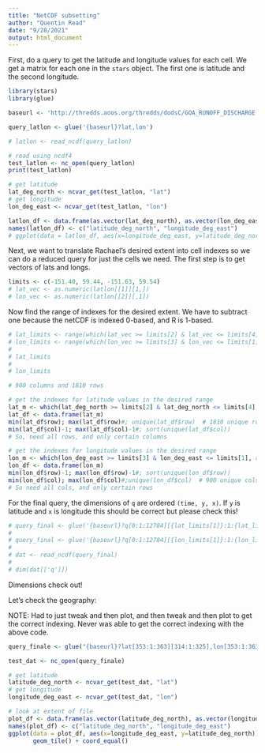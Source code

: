 ```yaml
---
title: "NetCDF subsetting"
author: "Quentin Read"
date: "9/28/2021"
output: html_document
---
```


First, do a query to get the latitude and longitude values for each cell. We get a matrix for each one in the `stars` object. The first one is latitude and the second longitude.

```r
library(stars)
library(glue)

baseurl <- 'http://thredds.aoos.org/thredds/dodsC/GOA_RUNOFF_DISCHARGE.ncml'

query_latlon <- glue('{baseurl}?lat,lon')

# latlon <- read_ncdf(query_latlon)
```

```r
# read using ncdf4
test_latlon <- nc_open(query_latlon)
print(test_latlon)

# get latitude
lat_deg_north <- ncvar_get(test_latlon, "lat")
# get longitude
lon_deg_east <- ncvar_get(test_latlon, "lon")

latlon_df <- data.frame(as.vector(lat_deg_north), as.vector(lon_deg_east))
names(latlon_df) <- c("latitude_deg_north", "longitude_deg_east")
# ggplot(data = latlon_df, aes(x=longitude_deg_east, y=latitude_deg_north)) + geom_tile() + coord_equal()


```

Next, we want to translate Rachael's desired extent into cell indexes so we can do a reduced query for just the cells we need. The first step is to get vectors of lats and longs.

```r
limits <- c(-151.40, 59.44, -151.63, 59.54)
# lat_vec <- as.numeric(latlon[[1]][1,])
# lon_vec <- as.numeric(latlon[[2]][,1])
```

Now find the range of indexes for the desired extent. We have to subtract one because the netCDF is indexed 0-based, and R is 1-based.

```r
# lat_limits <- range(which(lat_vec >= limits[2] & lat_vec <= limits[4])) - 1
# lon_limits <- range(which(lon_vec >= limits[3] & lon_vec <= limits[1])) - 1
# 
# lat_limits
# 
# lon_limits
```

```r
# 900 columns and 1810 rows

# get the indexes for latitude values in the desired range
lat_m <- which(lat_deg_north >= limits[2] & lat_deg_north <= limits[4], arr.ind=TRUE)
lat_df <- data.frame(lat_m)
min(lat_df$row); max(lat_df$row)#; unique(lat_df$row)  # 1810 unique rows
min(lat_df$col)-1; max(lat_df$col)-1#; sort(unique(lat_df$col)) 
# So, need all rows, and only certain columns

# get the indexes for longitude values in the desired range
lon_m <- which(lon_deg_east >= limits[3] & lon_deg_east <= limits[1], arr.ind=TRUE)
lon_df <- data.frame(lon_m)
min(lon_df$row)-1; max(lon_df$row)-1#; sort(unique(lon_df$row))
min(lon_df$col); max(lon_df$col)#;unique(lon_df$col)  # 900 unique cols
# So need all cols, and only certain rows

```

For the final query, the dimensions of `q` are ordered `(time, y, x)`. If `y` is latitude and `x` is longitude this should be correct but please check this!

```r
# query_final <- glue('{baseurl}?q[0:1:12784][{lat_limits[1]}:1:{lat_limits[2]}][{lon_limits[1]}:1:{lon_limits[2]}]')
# 
# query_final <- glue('{baseurl}?q[0:1:12784][{lon_limits[1]}:1:{lon_limits[2]}][{lat_limits[1]}:1:{lat_limits[2]}]')
# 
# dat <- read_ncdf(query_final)
# 
# dim(dat[['q']]) 
```

Dimensions check out!

Let's check the geography:

NOTE: Had to just tweak and then plot, and then tweak and then plot to get the correct indexing.  Never was able to get the correct indexing with the above code. 

```r
query_finale <- glue("{baseurl}?lat[353:1:363][314:1:325],lon[353:1:363][314:1:325],q[0:1:12784][353:1:363][314:1:325],time[0:1:12784]")

test_dat <- nc_open(query_finale)

# get latitude
latitude_deg_north <- ncvar_get(test_dat, "lat")
# get longitude
longitude_deg_east <- ncvar_get(test_dat, "lon")

# look at extent of file
plot_df <- data.frame(as.vector(latitude_deg_north), as.vector(longitude_deg_east))
names(plot_df) <- c("latitude_deg_north", "longitude_deg_east")
ggplot(data = plot_df, aes(x=longitude_deg_east, y=latitude_deg_north)) + 
       geom_tile() + coord_equal()

```
